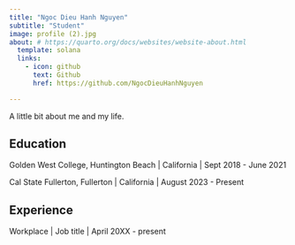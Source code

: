 ```yaml
---
title: "Ngoc Dieu Hanh Nguyen"
subtitle: "Student"
image: profile (2).jpg
about: # https://quarto.org/docs/websites/website-about.html
  template: solana
  links:
    - icon: github
      text: Github
      href: https://github.com/NgocDieuHanhNguyen

---
```


A little bit about me and my life.

## Education

Golden West College, Huntington Beach \| California \| Sept 2018 - June 2021

Cal State Fullerton, Fullerton \| California \| August 2023 - Present

## Experience

Workplace \| Job title \| April 20XX - present
